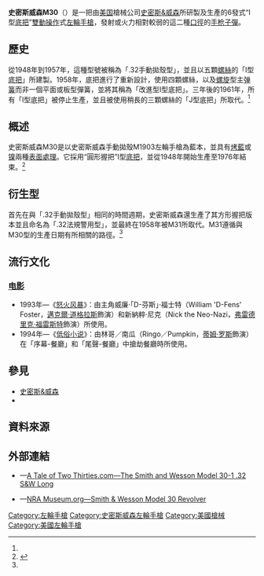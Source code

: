 {{noteTA
|G1=軍事
|G2=長度單位
|G3=Firearms
}}
{{Infobox Weapon
|name= 史密斯威森M30<br />{{Lang|en|Smith & Wesson Model 30}}
|image= 
|image_size= 300px
|caption= 
|origin= {{flagcountry|United States}}
|type= [[左輪手槍|左輪手槍]]
<!-- Type selection -->
|is_ranged= yes
|is_bladed= 
|is_explosive= 
|is_artillery= 
|is_vehicle= 
|is_missile= 
|is_UK= 
<!-- Service history -->
|service= 
|used_by= 
|wars= 
<!-- 生產歷史 -->
|designer= [[史密斯&威森|史密斯&威森]]
|design_date= 
|manufacturer= 史密斯&威森
|unit_cost= 
|production_date= 1903—1976年
|number= 
|variants= <div class="NavFrame collapsed" style="color: black; background-color: #FFFFFF; margin: 0 auto; padding: 0 10px; text-align: left;"><div class="NavHead" style="background-color: #FFFFFF; margin: 0 auto; padding: 0 10px; font-weight:normal;"></div><div class="NavContent" style="background-color: #FFFFFF; margin: 0 auto; padding: 0 10px;">
* 史密斯威森.32手動拋殼型
* 史密斯威森.32法規警用型
* 史密斯威森M31
</div>
</div>
<!-- General specifications -->
|spec_label= 
|weight= 空槍：44.1[[盎司|盎司]]（1,250.21[[克|克]]，2.76[[磅|磅]]）
|length= 4英吋槍管：254[[毫米|毫米]]（8[[英寸|英寸]]）
|part_length= <div class="NavFrame collapsed" style="color: black; background-color: #FFFFFF; margin: 0 auto; padding: 0 10px; text-align: left;"><div class="NavHead" style="background-color: #FFFFFF; margin: 0 auto; padding: 0 10px; font-weight:normal;"></div><div class="NavContent" style="background-color: #FFFFFF; margin: 0 auto; padding: 0 10px;">
* 2英吋：50.8毫米
* 3英吋：76.2毫米
* 4英吋：101.6毫米
* 6英吋：152.4毫米
</div>
</div>
|width= 
|height= 
|diameter= 
|crew= 
<!-- Ranged weapon specifications --> 
|cartridge= -{}-
* {{Link-en|.32 S&W長彈|.32 S&W Long}}
* {{Link-en|.32 S&W|.32 S&W}}
|cartridge_weight= 
|caliber= 7.92毫米（.312英吋）
|barrels= 1根，[[膛線|線膛]]
|action= <div class="NavFrame collapsed" style="color: black; background-color: #FFFFFF; margin: 0 auto; padding: 0 10px; text-align: left;"><div class="NavHead" style="background-color: #FFFFFF; margin: 0 auto; padding: 0 10px; font-weight:normal;"></div><div class="NavContent" style="background-color: #FFFFFF; margin: 0 auto; padding: 0 10px;">
* [[扳機#雙動操作|雙動操作]]
* 實心[[机匣|底把]]連可擺出式[[弹巢|弹巢]]
</div>
</div>
|mode= {{Link-en|連發步槍|repeating rifle|連發}}
|rate= 
|velocity= 
|energy= 
|range= 
|max_range= 
|feed= 6發彈巢
|sights= 固定[[機械瞄具|機械瞄具]]：只有[[照準器|準星]]
<!-- 火炮規格 -->
|breech= 
|recoil= 
|carriage= 
|elevation= 
|traverse= 
<!-- 刃器規格 --> 
|blade_type= 
|hilt_type= 
|sheath_type= 
|head_type= 
|haft_type= 
<!-- 爆炸物內填炸藥規格 --> 
|filling= 
|filling_weight= 
|detonation= 
|yield= 
<!-- 車輛/飛彈規格 -->
|armour= 
|primary_armament= 
|secondary_arament= 
|engine= 
|engine_power= 
|transmission= 
|payload_capacity= 
|fuel_capacity= 
|pw_ratio= 
|suspension= 
|clearance= 
|vehicle_range= 
|speed= 
|guidance= 
|steering= 
<!-- Missiles only -->
|wingspan= 
|propellant= 
|ceiling= 
|altitude= 
|depth= 
|boost= 
|accuracy= 
|launch_platform= 
|transport= 
}}

'''史密斯威森M30'''（{{Lang-en|'''Smith & Wesson Model 30'''}}）是一把由[[美国|美国]]槍械公司[[史密斯&威森|史密斯&威森]]所研製及生產的6發式“I型[[机匣|底把]]”[[扳機#雙動操作|雙動操作]]式[[左輪手槍|左輪手槍]]，發射{{Link-en|.32 S&W長彈|.32 S&W Long}}或火力相對較弱的{{Link-en|.32 S&W|.32 S&W}}這二種[[口徑|口徑]]的[[手枪|手枪]][[子彈|子彈]]。

== 歷史 ==
從1948年到1957年，這種型號被稱為「.32手動拋殼型」，並且以五顆[[螺絲|螺絲]]的「I型[[机匣|底把]]」所建製。1958年，底把進行了重新設計，使用四顆螺絲，以及[[螺旋|螺旋]]型主[[弹簧|弹簧]]而非一個平面或板型彈簧，並將其稱為「改進型I型底把」。三年後的1961年，所有「I型底把」被停止生產，並且被使用稍長的三顆螺絲的「J型底把」所取代。<ref name=supica/>

== 概述 ==
史密斯威森M30是以史密斯威森手動拋殼M1903左輪手槍為藍本，並具有[[烤藍|烤藍]]或{{Link-en|化學鍍鎳|Electroless nickel plating|鍍}}[[镍|镍]]兩種[[表面處理|表面處理]]。它採用“圓形握把”I型[[机匣|底把]]，並從1948年開始生產至1976年結束。<ref name=supica>{{cite book|title=Standard Catalog of Smith & Wesson|last=Supica|first =Jim|author2=Richard Nahas |edition =3|pages=204-205|publisher=F+W Media, Inc|location=Iola, Wisconsin|year=2007|ISBN =978-0-89689-293-4}}</ref>

== 衍生型 ==
首先在與「.32手動拋殼型」相同的時間週期，史密斯威森還生產了其方形握把版本並且命名為「.32法規警用型」，並最終在1958年被M31所取代。M31遵循與M30型的生產日期有所相關的路徑。<ref name=supica/>

== 流行文化 ==
=== [[电影|电影]] ===
* 1993年—《[[怒火风暴|怒火风暴]]》：由主角威廉·「D-芬斯」·福士特（William 'D-Fens' Foster，[[邁克爾·道格拉斯|邁克爾·道格拉斯]]飾演）和新納粹·尼克（Nick the Neo-Nazi，[[弗雷德里克·福雷斯特|弗雷德里克·福雷斯特]]飾演）所使用。
* 1994年—《[[低俗小说|低俗小说]]》：由林哥／南瓜（Ringo／Pumpkin，[[蒂姆·罗斯|蒂姆·罗斯]]飾演）在「序幕-餐廳」和「尾聲-餐廳」中搶劫餐廳時所使用。

== 參見 ==
{{refbegin|2}}
* [[史密斯&威森|史密斯&威森]]
* {{Link-en|.32 S&W長彈|.32 S&W Long}}
{{refend}}

== 資料來源 ==
<div class="references-small">
<references />
</div>

== 外部連結 ==
* {{en icon}}—[http://ataleoftwothirties.com/?p=1125 A Tale of Two Thirties.com—The Smith and Wesson Model 30-1 .32 S&W Long] {{Wayback|url=http://ataleoftwothirties.com/?p=1125 |date=20190701235000 }}
* {{en icon}}—[http://www.nramuseum.org/guns/the-galleries/modern-firearms-1950-to-present/case-53-arms-of-law-enforcement/smith-wesson-model-30-revolver.aspx NRA Museum.org—Smith & Wesson Model 30 Revolver] {{Wayback|url=http://www.nramuseum.org/guns/the-galleries/modern-firearms-1950-to-present/case-53-arms-of-law-enforcement/smith-wesson-model-30-revolver.aspx |date=20190612055726 }}

{{DEFAULTSORT:Smith & Wesson Model 30}}
{{史密斯威森公司}}
[[Category:左輪手槍|Category:左輪手槍]]
[[Category:史密斯威森左輪手槍|Category:史密斯威森左輪手槍]]
[[Category:美國槍械|Category:美國槍械]]
[[Category:美國左輪手槍|Category:美國左輪手槍]]